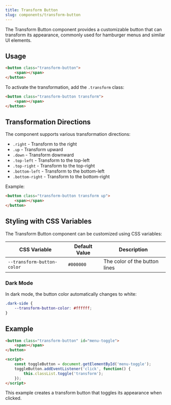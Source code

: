 ```yaml
---
title: Transform Button
slug: components/transform-button
---
```


The Transform Button component provides a customizable button that can transform its appearance, commonly used for hamburger menus and similar UI elements.

## Usage

```html
<button class="transform-button">
    <span></span>
</button>
```

To activate the transformation, add the `.transform` class:

```html
<button class="transform-button transform">
    <span></span>
</button>
```

## Transformation Directions

The component supports various transformation directions:

- `.right` - Transform to the right
- `.up` - Transform upward
- `.down` - Transform downward
- `.top-left` - Transform to the top-left
- `.top-right` - Transform to the top-right
- `.bottom-left` - Transform to the bottom-left
- `.bottom-right` - Transform to the bottom-right

Example:

```html
<button class="transform-button transform up">
    <span></span>
</button>
```

## Styling with CSS Variables

The Transform Button component can be customized using CSS variables:

| CSS Variable | Default Value | Description |
|--------------|---------------|-------------|
| `--transform-button-color` | `#000000` | The color of the button lines |

### Dark Mode

In dark mode, the button color automatically changes to white:

```css
.dark-side {
    --transform-button-color: #ffffff;
}
```

## Example

```html
<button class="transform-button" id="menu-toggle">
    <span></span>
</button>

<script>
    const toggleButton = document.getElementById('menu-toggle');
    toggleButton.addEventListener('click', function() {
        this.classList.toggle('transform');
    });
</script>
```

This example creates a transform button that toggles its appearance when clicked.